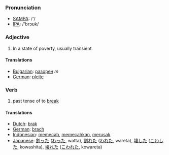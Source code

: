 === Pronunciation ===
*[[w:SAMPA|SAMPA]]: /'/
*[[w:IPA|IPA]]: /'brɔʊk/

===Adjective===

# In a state of poverty, usually transient

====Translations====
*[[Bulgarian]]: [[разорен]] ''m''
*[[German]]: [[pleite]]

=== Verb ===

# past tense of to [[break]]

==== Translations ====
*[[Dutch]]: [[brak]]
*[[German]]: [[brach]]
*[[Indonesian]]: [[pecah|memecah]], [[pecah|memecahkan]], [[rusak|merusak]]
*[[Japanese]]: [[割った]] ([[わった]], watta), [[割れた]] ([[われた]], wareta), [[壊した]] ([[こわした]], kowashita), [[壊れた]] ([[こわれた]], kowareta)